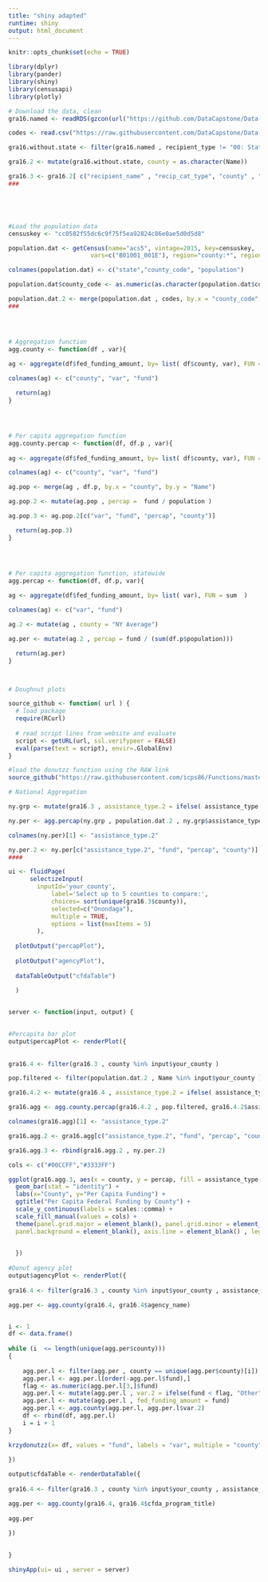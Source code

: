 ```yaml
---
title: "shiny adapted"
runtime: shiny
output: html_document
---
```


```r
knitr::opts_chunk$set(echo = TRUE)

library(dplyr)
library(pander)
library(shiny)
library(censusapi)
library(plotly)

```

```r
# Download the data, clean
gra16.named <- readRDS(gzcon(url("https://github.com/DataCapstone/Data-Capstone/blob/master/Raw-Data/NYgra16_counties_named.rds?raw=true")))

codes <- read.csv("https://raw.githubusercontent.com/DataCapstone/Data-Capstone/master/Raw-Data/countycodesNY.csv")

gra16.without.state <- filter(gra16.named , recipient_type != "00: State government")

gra16.2 <- mutate(gra16.without.state, county = as.character(Name))

gra16.3 <- gra16.2[ c("recipient_name" , "recip_cat_type", "county" , "recipient_type" , "fed_funding_amount" , "assistance_type" , "cfda_program_title" , "agency_name" ) ]
###





#Load the population data
censuskey <- "cc0582f55dc6c9f75f5ea92824c86e0ae5d0d5d8"

population.dat <- getCensus(name="acs5", vintage=2015, key=censuskey, 
                       vars=c("B01001_001E"), region="county:*", regionin = "state: 36")

colnames(population.dat) <- c("state","county_code", "population")

population.dat$county_code <- as.numeric(as.character(population.dat$county_code))

population.dat.2 <- merge(population.dat , codes, by.x = "county_code", by.y = "Fips")
###




# Aggregation function
agg.county <- function(df , var){
  
ag <- aggregate(df$fed_funding_amount, by= list( df$county, var), FUN = sum  )

colnames(ag) <- c("county", "var", "fund")

  return(ag)
}




# Per capita aggregation function
agg.county.percap <- function(df, df.p , var){
  
ag <- aggregate(df$fed_funding_amount, by= list( df$county, var), FUN = sum  )

colnames(ag) <- c("county", "var", "fund")

ag.pop <- merge(ag , df.p, by.x = "county", by.y = "Name")

ag.pop.2 <- mutate(ag.pop , percap =  fund / population )

ag.pop.3 <- ag.pop.2[c("var", "fund", "percap", "county")]

  return(ag.pop.3)
}




# Per capita aggregation function, statewide
agg.percap <- function(df, df.p, var){
  
ag <- aggregate(df$fed_funding_amount, by= list( var), FUN = sum  )

colnames(ag) <- c("var", "fund")

ag.2 <- mutate(ag , county = "NY Average")

ag.per <- mutate(ag.2 , percap = fund / (sum(df.p$population)))

  return(ag.per)
}



# Doughnut plots

source_github <- function( url ) {
  # load package
  require(RCurl)
  
  # read script lines from website and evaluate
  script <- getURL(url, ssl.verifypeer = FALSE)
  eval(parse(text = script), envir=.GlobalEnv)
} 

#load the donutzz function using the RAW link
source_github("https://raw.githubusercontent.com/icps86/Functions/master/krzydonutzz")

```

```r

# National Aggregation

ny.grp <- mutate(gra16.3 , assistance_type.2 = ifelse( assistance_type == "04: Project grant", "Project Grants" , "Other Grants" ) )

ny.per <- agg.percap(ny.grp , population.dat.2 , ny.grp$assistance_type.2) #Function

colnames(ny.per)[1] <- "assistance_type.2"

ny.per.2 <- ny.per[c("assistance_type.2", "fund", "percap", "county")]
####

```

```r

ui <- fluidPage(
      selectizeInput(
        inputId='your_county', 
            label='Select up to 5 counties to compare:', 
            choices= sort(unique(gra16.3$county)),
            selected=c("Onondaga"), 
            multiple = TRUE, 
            options = list(maxItems = 5)
        ),
  
  plotOutput("percapPlot"), 
  
  plotOutput("agencyPlot"), 
  
  dataTableOutput("cfdaTable")
  
  ) 


server <- function(input, output) {
  

#Percapita bar plot  
output$percapPlot <- renderPlot({
    
    
gra16.4 <- filter(gra16.3 , county %in% input$your_county )

pop.filtered <- filter(population.dat.2 , Name %in% input$your_county )

gra16.4.2 <- mutate(gra16.4 , assistance_type.2 = ifelse( assistance_type == "04: Project grant", "Project Grants" , "Other Grants" ) )

gra16.agg <- agg.county.percap(gra16.4.2 , pop.filtered, gra16.4.2$assistance_type.2) #Function

colnames(gra16.agg)[1] <- "assistance_type.2"

gra16.agg.2 <- gra16.agg[c("assistance_type.2", "fund", "percap", "county")]

gra16.agg.3 <- rbind(gra16.agg.2 , ny.per.2)

cols <- c("#00CCFF","#3333FF")

ggplot(gra16.agg.3, aes(x = county, y = percap, fill = assistance_type.2)) + 
  geom_bar(stat = "identity") + 
  labs(x="County", y="Per Capita Funding") +
  ggtitle("Per Capita Federal Funding by County") +
  scale_y_continuous(labels = scales::comma) + 
  scale_fill_manual(values = cols) +   
  theme(panel.grid.major = element_blank(), panel.grid.minor = element_blank(),
  panel.background = element_blank(), axis.line = element_blank() , legend.title = element_blank())
 

  })
  
#Donut agency plot 
output$agencyPlot <- renderPlot({
  
gra16.4 <- filter(gra16.3 , county %in% input$your_county , assistance_type == "04: Project grant") #do we want project grants?

agg.per <- agg.county(gra16.4, gra16.4$agency_name)


i <- 1
df <- data.frame()
  
while (i  <= length(unique(agg.per$county))) 
{
  
    agg.per.l <- filter(agg.per , county == unique(agg.per$county)[i])
    agg.per.l <- agg.per.l[order(-agg.per.l$fund),]
    flag <- as.numeric(agg.per.l[3,]$fund)
    agg.per.l <- mutate(agg.per.l , var.2 = ifelse(fund < flag, "Other", var))
    agg.per.l <- mutate(agg.per.l , fed_funding_amount = fund)
    agg.per.l <- agg.county(agg.per.l, agg.per.l$var.2)
    df <- rbind(df, agg.per.l)
    i = i + 1
}

krzydonutzz(x= df, values = "fund", labels = "var", multiple = "county", main = "Federal Project Grant Funding by Agency", percent.cex = 3)
  
})

output$cfdaTable <- renderDataTable({
  
gra16.4 <- filter(gra16.3 , county %in% input$your_county , assistance_type == "04: Project grant") 

agg.per <- agg.county(gra16.4, gra16.4$cfda_program_title)
  
agg.per
  
})

 
} 

shinyApp(ui= ui , server = server)

```



